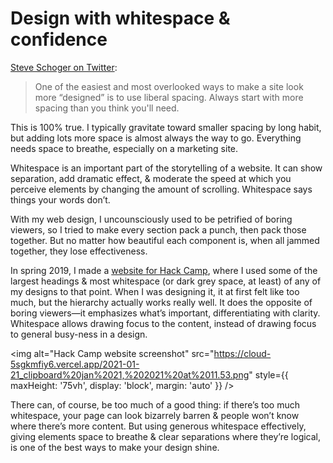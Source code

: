 # Design with whitespace & confidence

[Steve Schoger on Twitter](https://twitter.com/steveschoger/status/1351552879715344384?s=20):

> One of the easiest and most overlooked ways to make a site look more “designed” is to use liberal spacing. Always start with more spacing than you think you'll need.

‪This is 100% true. I typically gravitate toward smaller spacing by long habit, but adding lots more space is almost always the way to go. Everything needs space to breathe, especially on a marketing site.

Whitespace is an important part of the storytelling of a website. It can show separation, add dramatic effect, & moderate the speed at which you perceive elements by changing the amount of scrolling. Whitespace says things your words don’t.

With my web design, I uncounsciously used to be petrified of boring viewers, so I tried to make every section pack a punch, then pack those together. But no matter how beautiful each component is, when all jammed together, they lose effectiveness.

In spring 2019, I made a [website for Hack Camp](https://hackclub.google.com/camp/), where I used some of the largest headings & most whitespace (or dark grey space, at least) of any of my designs to that point. When I was designing it, it at first felt like too much, but the hierarchy actually works really well. It does the opposite of boring viewers—it emphasizes what’s important, differentiating with clarity. Whitespace allows drawing focus to the content, instead of drawing focus to general busy-ness in a design.

<img alt="Hack Camp website screenshot" src="https://cloud-5sgkmfiy6.vercel.app/2021-01-21_clipboard%20jan%2021,%202021%20at%2011.53.png" style={{ maxHeight: '75vh', display: 'block', margin: 'auto' }} />

There can, of course, be too much of a good thing: if there’s too much whitespace, your page can look bizarrely barren & people won’t know where there’s more content. But using generous whitespace effectively, giving elements space to breathe & clear separations where they’re logical, is one of the best ways to make your design shine.
